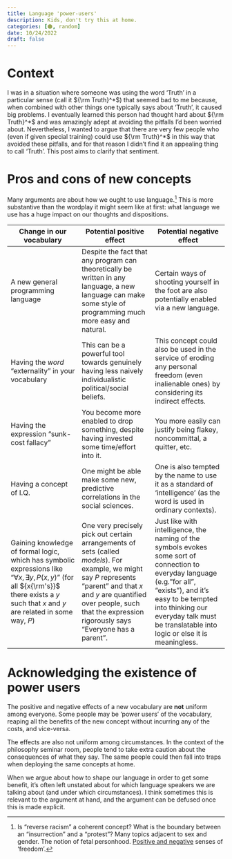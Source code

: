 ```yaml
---
title: Language 'power-users'
description: Kids, don't try this at home.
categories: [🟠, random]
date: 10/24/2022
draft: false
---
```


# Context 
I was in a situation where someone was using the word 'Truth' in a particular 
sense (call it ${\rm Truth}^*$) that seemed bad to me because, when combined with 
other things one typically says about 'Truth', it caused big problems. I eventually 
learned this person had thought hard about ${\rm Truth}^*$ and was 
amazingly adept at avoiding the pitfalls I'd been worried about. Nevertheless,
I wanted to argue that there are 
very few people who (even if given special training) could use ${\rm Truth}^*$ 
in this way that avoided these pitfalls, and for that reason I didn't find it an 
appealing thing to call 'Truth'. This post aims to clarify that sentiment.

# Pros and cons of new concepts
Many arguments are about how we ought to use language.[^ex] This is more substantive 
than the wordplay it might seem like at first: what language we use has a huge impact on our thoughts
and dispositions.

| Change in our vocabulary | Potential positive effect | Potential negative effect | 
|--------------------------|---------------------------|---------------------------|
| A new general programming language | Despite the fact that any program can theoretically be written in any language, a new language can make some style of programming much more easy and natural. | Certain ways of shooting yourself in the foot are also potentially enabled via a new language. | 
| Having the *word* "externality" in your vocabulary | This can be a powerful tool towards genuinely having less naively individualistic political/social beliefs. | This concept could also be used in the service of eroding any personal freedom (even inalienable ones) by considering its indirect effects. | 
| Having the expression "sunk-cost fallacy" | You become more enabled to drop something, despite having invested some time/effort into it. | You more easily can justify being flakey, noncommittal, a quitter, etc. | 
| Having a concept of I.Q. | One might be able make some new, predictive correlations in the social sciences. | One is also tempted by the name to use it as a standard of 'intelligence' (as the word is used in ordinary contexts). |
| Gaining knowledge of formal logic, which has symbolic expressions like "$\forall x, \exists y, P(x,y)$" (for all ${x{\rm's}}$ there exists a $y$ such that $x$ and $y$ are related in some way, $P$) | One very precisely pick out certain arrangements of sets (called *models*). For example, we might say $P$ represents "parent" and that $x$ and $y$ are quantified over people, such that the expression rigorously says "Everyone has a parent". | Just like with intelligence, the naming of the symbols evokes some sort of connection to everyday language (e.g."for all", "exists"), and it's easy to be tempted into thinking our everyday talk must be translatable into logic or else it is meaningless. |

# Acknowledging the existence of power users
The positive and negative effects of a new vocabulary are **not** uniform among 
everyone. Some people may be 'power users' of the vocabulary, reaping all the 
benefits of the new concept without incurring any of the costs, and vice-versa. 

The effects are also not uniform among circumstances.
In the context of the philosophy seminar room, people tend to take extra 
caution about the consequences of what they say. The same people 
could then fall into traps when deploying the same concepts at home.

When we argue about how to shape our language in 
order to get some benefit, it's often left unstated about for which language 
speakers we are talking about (and under which circumstances). I think sometimes 
this is relevant to the argument at hand, and the argument can be defused once 
this is made explicit. 

[^ex]: Is "reverse racism" a coherent concept? What is the boundary between an 
       "insurrection" and a "protest"? Many topics 
       adjacent to sex and gender. The notion of fetal personhood.
       [Positive and negative](https://plato.stanford.edu/entries/liberty-positive-negative/) senses of 'freedom'.